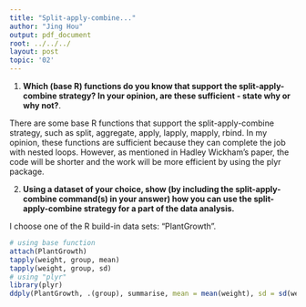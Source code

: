 ```yaml
---
title: "Split-apply-combine..."
author: "Jing Hou"
output: pdf_document
root: ../../../
layout: post
topic: '02'
---
```

1. **Which (base R) functions do you know that support the split-apply-combine strategy? In your opinion, are these sufficient - state why or why not?**. 

There are some base R functions that support the split-apply-combine strategy, such as split, aggregate, apply, lapply, mapply, rbind. In my opinion, these functions are sufficient because they can complete the job with nested loops. However, as mentioned in Hadley Wickham's paper, the code will be shorter and the work will be more efficient by using the plyr package.

2. **Using a dataset of your choice, show (by including the split-apply-combine command(s) in your answer) how you can use the split-apply-combine strategy for a part of the data analysis.**
 
 I choose one of the R build-in data sets: "PlantGrowth".
```r
# using base function
attach(PlantGrowth)
tapply(weight, group, mean)
tapply(weight, group, sd)
# using "plyr"
library(plyr)
ddply(PlantGrowth, .(group), summarise, mean = mean(weight), sd = sd(weight))
```
